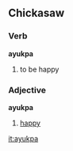 ==Chickasaw==
===Verb===
'''ayukpa'''
#to be happy

===Adjective===
'''ayukpa'''
#[[happy]]

[[it:ayukpa]]